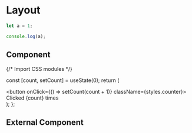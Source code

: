 # Layout

```js filename="demo.js" {3} copy
let a = 1;

console.log(a);
```

## Component


{/* Import CSS modules */}

  const [count, setCount] = useState(0);
  return (
    <div>
      <button onClick={() => setCount(count + 1)} className={styles.counter}>
        Clicked {count} times
      </button>
    </div>
  );
};

<Counter />

## External Component


<Counters />
